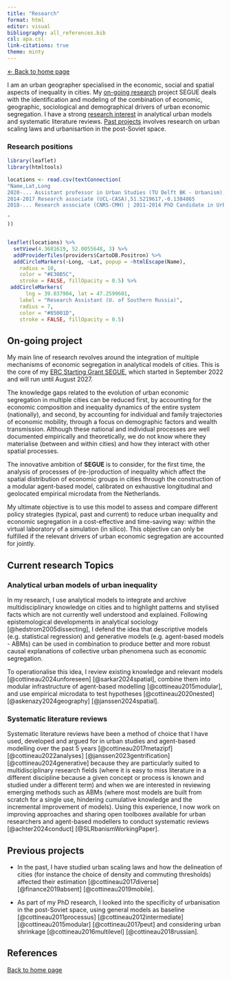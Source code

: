 ```yaml
---
title: "Research"
format: html
editor: visual
bibliography: all_references.bib 
csl: apa.csl
link-citations: true
theme: minty 
---
```


[\<- Back to home page](http://clementinecttn.github.io/)

I am an urban geographer specialised in the economic, social and spatial aspects of inequality in cities. My [on-going research](http://clementinecttn.github.io/Website/research#research-ongoing) project SEGUE deals with the identification and modeling of the combination of economic, geographic, sociological and demographical drivers of urban economic segregation. I have a strong [research interest](http://clementinecttn.github.io/Website/research#interest) in analytical urban models and systematic literature reviews. [Past projects](http://clementinecttn.github.io/Website/research#research-previous) involves research on urban scaling laws and urbanisartion in the post-Soviet space.

### Research positions

```r
library(leaflet)
library(htmltools)

locations <- read.csv(textConnection(
"Name,Lat,Long
2020-... Assistant professor in Urban Studies (TU Delft BK - Urbanism), 52.0055648,4.3681619
2014-2017 Research associate (UCL-CASA),51.5219617,-0.1384865
2018-... Research associate (CNRS-CMH) | 2011-2014 PhD Candidate in Urban Geography (U. Paris 1 Panthéon Sorbonne),48.8447567,2.3399484

"
))


leaflet(locations) %>% 
  setView(4.3681619, 52.0055648, 3) %>%
  addProviderTiles(providers$CartoDB.Positron) %>%
  addCircleMarkers(~Long, ~Lat, popup = ~htmlEscape(Name),
    radius = 10,
    color = "#E30B5C",
    stroke = FALSE, fillOpacity = 0.5) %>%
 addCircleMarkers(
      lng = 39.037904, lat = 47.2599601,
    label = "Research Assistant (U. of Southern Russia)",
    radius = 7,
    color = "#85001D",
    stroke = FALSE, fillOpacity = 0.5)


```

## On-going project {#research-ongoing}

My main line of research revolves around the integration of multiple mechanisms of economic segregation in analytical models of cities. This is the core of my [ERC Starting Grant SEGUE](erc-segue.nl), which started in September 2022 and will run until August 2027.

The knowledge gaps related to the evolution of urban economic segregation in multiple cities can be reduced first, by accounting for the economic composition and inequality dynamics of the entire system (nationally), and second, by accounting for individual and family trajectories of economic mobility, through a focus on demographic factors and wealth transmission. Although these national and individual processes are well documented empirically and theoretically, we do not know where they materialise (between and within cities) and how they interact with other spatial processes.

The innovative ambition of **SEGUE** is to consider, for the first time, the analysis of processes of (re-)production of inequality which affect the spatial distribution of economic groups in cities through the construction of a modular agent-based model, calibrated on exhaustive longitudinal and geolocated empirical microdata from the Netherlands.

My ultimate objective is to use this model to assess and compare different policy strategies (typical, past and current) to reduce urban inequality and economic segregation in a cost-effective and time-saving way: within the virtual laboratory of a simulation (in silico). This objective can only be fulfilled if the relevant drivers of urban economic segregation are accounted for jointly.

## Current research Topics {#research-interest}

### Analytical urban models of urban inequality {#research-models}

In my research, I use analytical models to integrate and archive multidisciplinary knowledge on cities and to highlight patterns and stylised facts which are not currently well understood and explained. Following epistemological developments in analytical sociology [@hedstrom2005dissecting], I defend the idea that descriptive models (e.g. statistical regression) and generative models (e.g. agent-based models - ABMs) can be used in combination to produce better and more robust causal explanations of collective urban phenomena such as economic segregation.

To operationalise this idea, I review existing knowledge and relevant models [@cottineau2024unforeseen] [@sarkar2024spatial], combine them into modular infrastructure of agent-based modelling [@cottineau2015modular], and use empirical microdata to test hypotheses [@cottineau2020nested] [@askenazy2024geography] [@janssen2024spatial].

### Systematic literature reviews {#research-review}

Systematic literature reviews have been a method of choice that I have used, developed and argued for in urban studies and agent-based modelling over the past 5 years [@cottineau2017metazipf] [@cottineau2022analyses] [@janssen2023gentrification] [@cottineau2024generative] because they are particularly suited to multidisciplinary research fields (where it is easy to miss literature in a different discipline because a given concept or process is known and studied under a different term) and when we are interested in reviewing emerging methods such as ABMs (where most models are built from scratch for a single use, hindering cumulative knowledge and the incremental improvement of models). Using this experience, I now work on improving approaches and sharing open toolboxes available for urban researchers and agent-based modellers to conduct systematic reviews [@achter2024conduct] [@SLRbanismWorkingPaper].

## Previous projects {#research-previous}

-   In the past, I have studied urban scaling laws and how the delineation of cities (for instance the choice of density and commuting thresholds) affected their estimation [@cottineau2017diverse] [@finance2019absent] [@cottineau2019mobile].

-   As part of my PhD research, I looked into the specificity of urbanisation in the post-Soviet space, using general models as baseline [@cottineau2011processus] [@cottineau2012intermediate] [@cottineau2015modular] [@cottineau2017peut] and considering urban shrinkage [@cottineau2016multilevel] [@cottineau2018russian].

## References

::: {#refs}
:::

[Back to home page](http://clementinecttn.github.io/)
